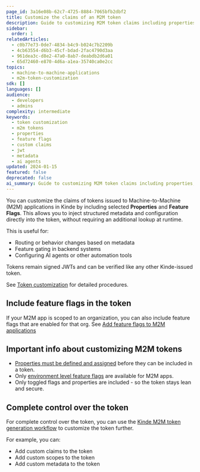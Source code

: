 ```yaml
---
page_id: 3a16e08b-62c7-4725-8884-7065bfb2dbf2
title: Customize the claims of an M2M token
description: Guide to customizing M2M token claims including properties, feature flags, and custom metadata for enhanced token functionality and configuration
sidebar:
  order: 1
relatedArticles:
  - c0b77e73-0de7-4834-b4c9-b024c7b2209b
  - 4cb63554-d6b3-45cf-bdad-2fac4790d3aa
  - 961dea3c-d8e2-47a0-8ab7-deabdb2d6a01
  - 65d72460-e870-4d6a-a1ea-35740ca0e2cc
topics:
  - machine-to-machine-applications
  - m2m-token-customization
sdk: []
languages: []
audience:
  - developers
  - admins
complexity: intermediate
keywords:
  - token customization
  - m2m tokens
  - properties
  - feature flags
  - custom claims
  - jwt
  - metadata
  - ai agents
updated: 2024-01-15
featured: false
deprecated: false
ai_summary: Guide to customizing M2M token claims including properties, feature flags, and custom metadata for enhanced token functionality and configuration.
---
```


You can customize the claims of tokens issued to Machine-to-Machine (M2M) applications in Kinde by including selected **Properties** and **Feature Flags**. This allows you to inject structured metadata and configuration directly into the token, without requiring an additional lookup at runtime.

This is useful for:

- Routing or behavior changes based on metadata
- Feature gating in backend systems
- Configuring AI agents or other automation tools

Tokens remain signed JWTs and can be verified like any other Kinde-issued token.

See [Token customization](/build/tokens/token-customization/) for detailed procedures. 

## Include feature flags in the token

If your M2M app is scoped to an organization, you can also include feature flags that are enabled for that org. See [Add feature flags to M2M applications](/machine-to-machine-applications/m2m-application-setup/add-feature-flags-to-m2m-applications/)


## Important info about customizing M2M tokens

- [Properties must be defined and assigned](/properties/work-with-properties/manage-properties/) before they can be included in a token.
- Only [environment level feature flags](/releases/feature-flags/add-feature-flag/) are available for M2M apps.
- Only toggled flags and properties are included - so the token stays lean and secure.

## Complete control over the token

For complete control over the token, you can use the [Kinde M2M token generation workflow](/machine-to-machine-applications/m2m-workflow-automation/m2m-workflow/) to customize the token further.

For example, you can:

- Add custom claims to the token
- Add custom scopes to the token
- Add custom metadata to the token
